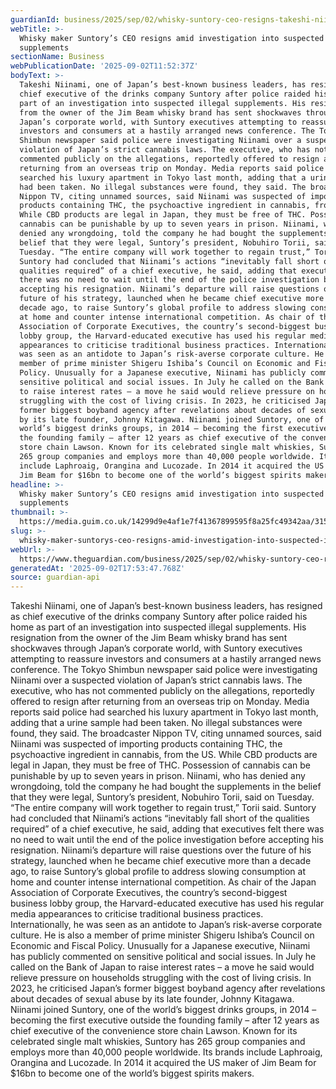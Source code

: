 ```yaml
---
guardianId: business/2025/sep/02/whisky-suntory-ceo-resigns-takeshi-niinami
webTitle: >-
  Whisky maker Suntory’s CEO resigns amid investigation into suspected illegal
  supplements
sectionName: Business
webPublicationDate: '2025-09-02T11:52:37Z'
bodyText: >-
  Takeshi Niinami, one of Japan’s best-known business leaders, has resigned as
  chief executive of the drinks company Suntory after police raided his home as
  part of an investigation into suspected illegal supplements. His resignation
  from the owner of the Jim Beam whisky brand has sent shockwaves through
  Japan’s corporate world, with Suntory executives attempting to reassure
  investors and consumers at a hastily arranged news conference. The Tokyo
  Shimbun newspaper said police were investigating Niinami over a suspected
  violation of Japan’s strict cannabis laws. The executive, who has not
  commented publicly on the allegations, reportedly offered to resign after
  returning from an overseas trip on Monday. Media reports said police had
  searched his luxury apartment in Tokyo last month, adding that a urine sample
  had been taken. No illegal substances were found, they said. The broadcaster
  Nippon TV, citing unnamed sources, said Niinami was suspected of importing
  products containing THC, the psychoactive ingredient in cannabis, from the US.
  While CBD products are legal in Japan, they must be free of THC. Possession of
  cannabis can be punishable by up to seven years in prison. Niinami, who has
  denied any wrongdoing, told the company he had bought the supplements in the
  belief that they were legal, Suntory’s president, Nobuhiro Torii, said on
  Tuesday. “The entire company will work together to regain trust,” Torii said.
  Suntory had concluded that Niinami’s actions “inevitably fall short of the
  qualities required” of a chief executive, he said, adding that executives felt
  there was no need to wait until the end of the police investigation before
  accepting his resignation. Niinami’s departure will raise questions over the
  future of his strategy, launched when he became chief executive more than a
  decade ago, to raise Suntory’s global profile to address slowing consumption
  at home and counter intense international competition. As chair of the Japan
  Association of Corporate Executives, the country’s second-biggest business
  lobby group, the Harvard-educated executive has used his regular media
  appearances to criticise traditional business practices. Internationally, he
  was seen as an antidote to Japan’s risk-averse corporate culture. He is also a
  member of prime minister Shigeru Ishiba’s Council on Economic and Fiscal
  Policy. Unusually for a Japanese executive, Niinami has publicly commented on
  sensitive political and social issues. In July he called on the Bank of Japan
  to raise interest rates – a move he said would relieve pressure on households
  struggling with the cost of living crisis. In 2023, he criticised Japan’s
  former biggest boyband agency after revelations about decades of sexual abuse
  by its late founder, Johnny Kitagawa. Niinami joined Suntory, one of the
  world’s biggest drinks groups, in 2014 – becoming the first executive outside
  the founding family – after 12 years as chief executive of the convenience
  store chain Lawson. Known for its celebrated single malt whiskies, Suntory has
  265 group companies and employs more than 40,000 people worldwide. Its brands
  include Laphroaig, Orangina and Lucozade. In 2014 it acquired the US maker of
  Jim Beam for $16bn to become one of the world’s biggest spirits makers.
headline: >-
  Whisky maker Suntory’s CEO resigns amid investigation into suspected illegal
  supplements
thumbnail: >-
  https://media.guim.co.uk/14299d9e4af1e7f41367899595f8a25fc49342aa/315_0_3566_2853/500.jpg
slug: >-
  whisky-maker-suntorys-ceo-resigns-amid-investigation-into-suspected-illegal-supplements
webUrl: >-
  https://www.theguardian.com/business/2025/sep/02/whisky-suntory-ceo-resigns-takeshi-niinami
generatedAt: '2025-09-02T17:53:47.768Z'
source: guardian-api
---
```

Takeshi Niinami, one of Japan’s best-known business leaders, has resigned as chief executive of the drinks company Suntory after police raided his home as part of an investigation into suspected illegal supplements. His resignation from the owner of the Jim Beam whisky brand has sent shockwaves through Japan’s corporate world, with Suntory executives attempting to reassure investors and consumers at a hastily arranged news conference. The Tokyo Shimbun newspaper said police were investigating Niinami over a suspected violation of Japan’s strict cannabis laws. The executive, who has not commented publicly on the allegations, reportedly offered to resign after returning from an overseas trip on Monday. Media reports said police had searched his luxury apartment in Tokyo last month, adding that a urine sample had been taken. No illegal substances were found, they said. The broadcaster Nippon TV, citing unnamed sources, said Niinami was suspected of importing products containing THC, the psychoactive ingredient in cannabis, from the US. While CBD products are legal in Japan, they must be free of THC. Possession of cannabis can be punishable by up to seven years in prison. Niinami, who has denied any wrongdoing, told the company he had bought the supplements in the belief that they were legal, Suntory’s president, Nobuhiro Torii, said on Tuesday. “The entire company will work together to regain trust,” Torii said. Suntory had concluded that Niinami’s actions “inevitably fall short of the qualities required” of a chief executive, he said, adding that executives felt there was no need to wait until the end of the police investigation before accepting his resignation. Niinami’s departure will raise questions over the future of his strategy, launched when he became chief executive more than a decade ago, to raise Suntory’s global profile to address slowing consumption at home and counter intense international competition. As chair of the Japan Association of Corporate Executives, the country’s second-biggest business lobby group, the Harvard-educated executive has used his regular media appearances to criticise traditional business practices. Internationally, he was seen as an antidote to Japan’s risk-averse corporate culture. He is also a member of prime minister Shigeru Ishiba’s Council on Economic and Fiscal Policy. Unusually for a Japanese executive, Niinami has publicly commented on sensitive political and social issues. In July he called on the Bank of Japan to raise interest rates – a move he said would relieve pressure on households struggling with the cost of living crisis. In 2023, he criticised Japan’s former biggest boyband agency after revelations about decades of sexual abuse by its late founder, Johnny Kitagawa. Niinami joined Suntory, one of the world’s biggest drinks groups, in 2014 – becoming the first executive outside the founding family – after 12 years as chief executive of the convenience store chain Lawson. Known for its celebrated single malt whiskies, Suntory has 265 group companies and employs more than 40,000 people worldwide. Its brands include Laphroaig, Orangina and Lucozade. In 2014 it acquired the US maker of Jim Beam for $16bn to become one of the world’s biggest spirits makers.
